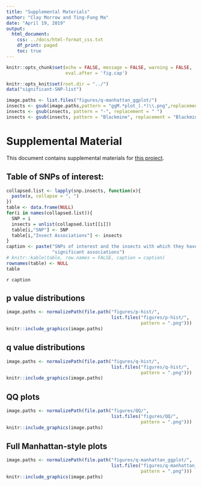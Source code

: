 ```yaml
---
title: "Supplemental Materials"
author: "Clay Morrow and Ting-Fung Ma"
date: "April 19, 2019"
output: 
  html_document:
    css: ../docs/html-format_css.txt
    df_print: paged
    toc: true
---
```


```r
knitr::opts_chunk$set(echo = FALSE, message = FALSE, warning = FALSE,
                      eval.after = 'fig.cap')

knitr::opts_knit$set(root.dir = "../")
data("significant-SNP-list")
```

```r
image.paths <- list.files("figures/q-manhattan_ggplot/")
insects <- gsub(image.paths,pattern = "ggM.*plot_(.*)\\.png",replacement = "\\1")
insects <- gsub(insects, pattern = "-", replacement = " ")
insects <- gsub(insects, pattern = "Blackmine", replacement = "Blackmine Beetle")
```

# Supplemental Material

This document contains supplemental materials for 
[this project](final-project_results-summary.Rmd).

## Table of SNPs of interest:

```r
collapsed.list <- lapply(snp.insects, function(x){
  paste(x, collapse = ", ")
})
table <- data.frame(NULL)
for(i in names(collapsed.list)){
  SNP = i
  insects = unlist(collapsed.list[[i]])
  table[i,"SNP"] <- SNP
  table[i,"Insect Associations"] <- insects
}
caption <- paste("SNPs of interest and the insects with which they have",
                 "significant associations")
# knitr::kable(table, row.names = FALSE, caption = caption)
rownames(table) <- NULL
table
```

`r caption`

## p value distributions

```r
image.paths <- normalizePath(file.path("figures/p-hist/",
                                       list.files("figures/p-hist/",
                                                  pattern = ".png")))
knitr::include_graphics(image.paths)
```


## q value distributions
```r
image.paths <- normalizePath(file.path("figures/q-hist/",
                                       list.files("figures/q-hist/",
                                                  pattern = ".png")))
knitr::include_graphics(image.paths)
```

## QQ plots
```r
image.paths <- normalizePath(file.path("figures/QQ/",
                                       list.files("figures/QQ/",
                                                  pattern = ".png")))
knitr::include_graphics(image.paths)
```

## Full Manhattan-style plots

```r
image.paths <- normalizePath(file.path("figures/q-manhattan_ggplot/",
                                       list.files("figures/q-manhattan_ggplot/",
                                                  pattern = ".png")))
knitr::include_graphics(image.paths)
```

